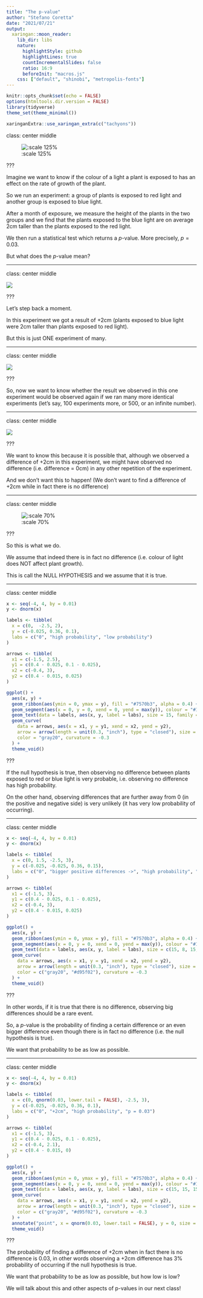 ```yaml
---
title: "The p-value"
author: "Stefano Coretta"
date: "2021/07/21"
output:
  xaringan::moon_reader:
    lib_dir: libs
    nature:
      highlightStyle: github
      highlightLines: true
      countIncrementalSlides: false
      ratio: 16:9
      beforeInit: "macros.js"
    css: ["default", "shinobi", "metropolis-fonts"]
---
```


```r
knitr::opts_chunk$set(echo = FALSE)
options(htmltools.dir.version = FALSE)
library(tidyverse)
theme_set(theme_minimal())
```

```r
xaringanExtra::use_xaringan_extra(c("tachyons"))
```

class: center middle

![:scale 125%](img/nhst-p-value.png)

???

Imagine we want to know if the colour of a light a plant is exposed to has an effect on the rate of growth of the plant.

So we run an experiment: a group of plants is exposed to red light and another group is exposed to blue light.

After a month of exposure, we measure the height of the plants in the two groups and we find that the plants exposed to the blue light are on average 2cm taller than the plants exposed to the red light.

We then run a statistical test which returns a *p*-value. More precisely, $p = 0.03$.

But what does the *p*-value mean?

---

class: center middle

![](img/nhst-replicate-1.png)

???

Let's step back a moment.

In this experiment we got a result of +2cm (plants exposed to blue light were 2cm taller than plants exposed to red light).

But this is just ONE experiment of many.

---

class: center middle

![](img/nhst-replicate-2.png)

???

So, now we want to know whether the result we observed in this one experiment would be observed again if we ran many more identical experiments (let's say, 100 experiments more, or 500, or an infinite number).

---

class: center middle

![](img/nhst-replicate-3.png)

???

We want to know this because it is possible that, although we observed a difference of +2cm in this experiment, we might have observed no difference (i.e. difference = 0cm) in any other repetition of the experiment.

And we don't want this to happen! (We don't want to find a difference of +2cm while in fact there is no difference)

---

class: center middle

![:scale 70%](img/nhst-assume-null.png)

???

So this is what we do.

We assume that indeed there is in fact no difference (i.e. colour of light does NOT affect plant growth).

This is call the NULL HYPOTHESIS and we assume that it is true.

---

class: center middle

```r
x <- seq(-4, 4, by = 0.01)
y <- dnorm(x)

labels <- tibble(
  x = c(0,  -2.5, 2),
  y = c(-0.025, 0.36, 0.1),
  labs = c("0", "high probability", "low probability")
)

arrows <- tibble(
  x1 = c(-1.5, 2.5),
  y1 = c(0.4 - 0.025, 0.1 - 0.025),
  x2 = c(-0.4, 3),
  y2 = c(0.4 - 0.015, 0.025)
)

ggplot() +
  aes(x, y) +
  geom_ribbon(aes(ymin = 0, ymax = y), fill = "#7570b3", alpha = 0.4) +
  geom_segment(aes(x = 0, y = 0, xend = 0, yend = max(y)), colour = "#1b9e77", size = 3) +
  geom_text(data = labels, aes(x, y, label = labs), size = 15, family = "Brandon Grotesque Medium") +
  geom_curve(
    data = arrows, aes(x = x1, y = y1, xend = x2, yend = y2),
    arrow = arrow(length = unit(0.3, "inch"), type = "closed"), size = 1,
    color = "gray20", curvature = -0.3
  ) +
  theme_void()
```

???

If the null hypothesis is true, then observing no difference between plants exposed to red or blue light is very probable, i.e. observing no difference has high probability.

On the other hand, observing differences that are further away from 0 (in the positive and negative side) is very unlikely (it has very low probability of occurring).

---

class: center middle

```r
x <- seq(-4, 4, by = 0.01)
y <- dnorm(x)

labels <- tibble(
  x = c(0, 1.5, -2.5, 3),
  y = c(-0.025, -0.025, 0.36, 0.15),
  labs = c("0", "bigger positive differences ->", "high probability", "RARE\nEVENTS")
)

arrows <- tibble(
  x1 = c(-1.5, 3),
  y1 = c(0.4 - 0.025, 0.1 - 0.025),
  x2 = c(-0.4, 3),
  y2 = c(0.4 - 0.015, 0.025)
)

ggplot() +
  aes(x, y) +
  geom_ribbon(aes(ymin = 0, ymax = y), fill = "#7570b3", alpha = 0.4) +
  geom_segment(aes(x = 0, y = 0, xend = 0, yend = max(y)), colour = "#1b9e77", size = 3) +
  geom_text(data = labels, aes(x, y, label = labs), size = c(15, 8, 15, 16), family = "Brandon Grotesque Medium", colour = c("black", "#d95f02", "black", "#d95f02")) +
  geom_curve(
    data = arrows, aes(x = x1, y = y1, xend = x2, yend = y2),
    arrow = arrow(length = unit(0.3, "inch"), type = "closed"), size = 1,
    color = c("gray20", "#d95f02"), curvature = -0.3
  ) +
  theme_void()
```

???

In other words, if it is true that there is no difference, observing big differences should be a rare event.

So, a $p$-value is the probability of finding a certain difference or an even bigger difference even though there is in fact no difference (i.e. the null hypothesis is true).

We want that probability to be as low as possible.

---

class: center middle

```r
x <- seq(-4, 4, by = 0.01)
y <- dnorm(x)

labels <- tibble(
  x = c(0, qnorm(0.03, lower.tail = FALSE), -2.5, 3),
  y = c(-0.025, -0.025, 0.36, 0.1),
  labs = c("0", "+2cm", "high probability", "p = 0.03")
)

arrows <- tibble(
  x1 = c(-1.5, 3),
  y1 = c(0.4 - 0.025, 0.1 - 0.025),
  x2 = c(-0.4, 2.1),
  y2 = c(0.4 - 0.015, 0)
)

ggplot() +
  aes(x, y) +
  geom_ribbon(aes(ymin = 0, ymax = y), fill = "#7570b3", alpha = 0.4) +
  geom_segment(aes(x = 0, y = 0, xend = 0, yend = max(y)), colour = "#1b9e77", size = 3) +
  geom_text(data = labels, aes(x, y, label = labs), size = c(15, 15, 15, 16), family = "Brandon Grotesque Medium", colour = c("black", "black", "black", "#d95f02")) +
  geom_curve(
    data = arrows, aes(x = x1, y = y1, xend = x2, yend = y2),
    arrow = arrow(length = unit(0.3, "inch"), type = "closed"), size = 1,
    color = c("gray20", "#d95f02"), curvature = -0.3
  ) +
  annotate("point", x = qnorm(0.03, lower.tail = FALSE), y = 0, size = 8) +
  theme_void()
```


???

The probability of finding a difference of +2cm when in fact there is no difference is 0.03, in other words observing a +2cm difference has 3% probability of occurring if the null hypothesis is true.

We want that probability to be as low as possible, but how low is low?

We will talk about this and other aspects of p-values in our next class!
